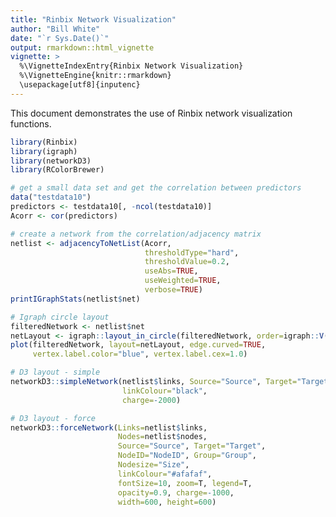 ```yaml
---
title: "Rinbix Network Visualization"
author: "Bill White"
date: "`r Sys.Date()`"
output: rmarkdown::html_vignette
vignette: >
  %\VignetteIndexEntry{Rinbix Network Visualization}
  %\VignetteEngine{knitr::rmarkdown}
  \usepackage[utf8]{inputenc}
---
```


This document demonstrates the use of Rinbix network visualization functions.

```r
library(Rinbix)
library(igraph)
library(networkD3)
library(RColorBrewer)
```

```r
# get a small data set and get the correlation between predictors
data("testdata10")
predictors <- testdata10[, -ncol(testdata10)]
Acorr <- cor(predictors)

# create a network from the correlation/adjacency matrix 
netlist <- adjacencyToNetList(Acorr, 
                              thresholdType="hard", 
                              thresholdValue=0.2, 
                              useAbs=TRUE, 
                              useWeighted=TRUE, 
                              verbose=TRUE)
printIGraphStats(netlist$net)

# Igraph circle layout
filteredNetwork <- netlist$net
netLayout <- igraph::layout_in_circle(filteredNetwork, order=igraph::V(filteredNetwork))
plot(filteredNetwork, layout=netLayout, edge.curved=TRUE,
     vertex.label.color="blue", vertex.label.cex=1.0)

# D3 layout - simple
networkD3::simpleNetwork(netlist$links, Source="Source", Target="Target", 
                         linkColour="black", 
                         charge=-2000)

# D3 layout - force 
networkD3::forceNetwork(Links=netlist$links, 
                        Nodes=netlist$nodes, 
                        Source="Source", Target="Target",
                        NodeID="NodeID", Group="Group", 
                        Nodesize="Size", 
                        linkColour="#afafaf", 
                        fontSize=10, zoom=T, legend=T,
                        opacity=0.9, charge=-1000, 
                        width=600, height=600)
```
